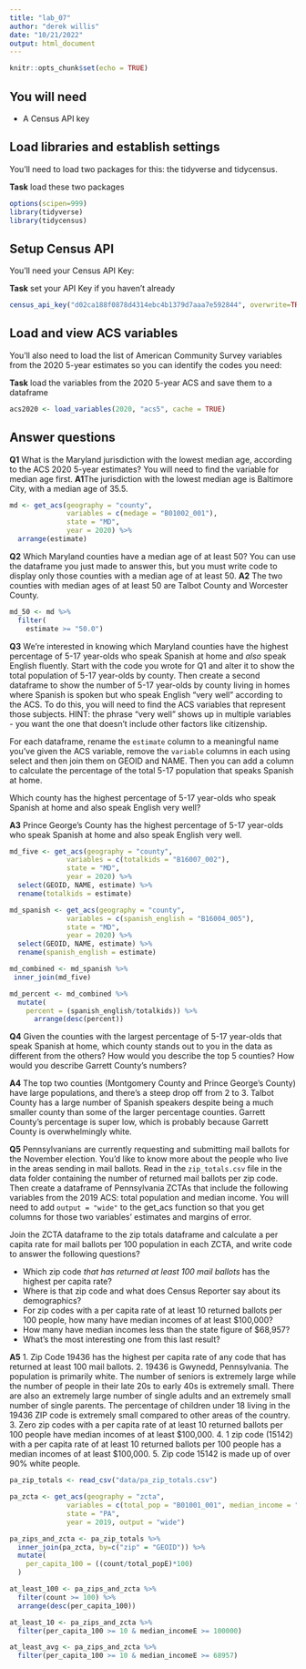 ```yaml
---
title: "lab_07"
author: "derek willis"
date: "10/21/2022"
output: html_document
---
```


```r
knitr::opts_chunk$set(echo = TRUE)
```

## You will need

* A Census API key

## Load libraries and establish settings

You'll need to load two packages for this: the tidyverse and tidycensus.

**Task** load these two packages

```r
options(scipen=999)
library(tidyverse)
library(tidycensus)
```

## Setup Census API

You'll need your Census API Key:

**Task** set your API Key if you haven't already

```r
census_api_key("d02ca188f0878d4314ebc4b1379d7aaa7e592844", overwrite=TRUE)
```

## Load and view ACS variables

You'll also need to load the list of American Community Survey variables from the 2020 5-year estimates so you can identify the codes you need:

**Task** load the variables from the 2020 5-year ACS and save them to a dataframe

```r
acs2020 <- load_variables(2020, "acs5", cache = TRUE)
```

## Answer questions

**Q1** What is the Maryland jurisdiction with the lowest median age, according to the ACS 2020 5-year estimates? You will need to find the variable for median age first.
**A1**The jurisdiction with the lowest median age is Baltimore City, with a median age of 35.5. 

```r
md <- get_acs(geography = "county",
              variables = c(medage = "B01002_001"),
              state = "MD",
              year = 2020) %>% 
  arrange(estimate)
```

**Q2** Which Maryland counties have a median age of at least 50? You can use the dataframe you just made to answer this, but you must write code to display only those counties with a median age of at least 50.
**A2** The two counties with median ages of at least 50 are Talbot County and Worcester County.

```r
md_50 <- md %>% 
  filter(
    estimate >= "50.0")
```

**Q3** We're interested in knowing which Maryland counties have the highest percentage of 5-17 year-olds who speak Spanish at home and *also* speak English fluently. Start with the code you wrote for Q1 and alter it to show the total population of 5-17 year-olds by county. Then create a second dataframe to show the number of 5-17 year-olds by county living in homes where Spanish is spoken but who speak English "very well" according to the ACS. To do this, you will need to find the ACS variables that represent those subjects. HINT: the phrase "very well" shows up in multiple variables - you want the one that doesn't include other factors like citizenship. 

For each dataframe, rename the `estimate` column to a meaningful name you've given the ACS variable, remove the `variable` columns in each using select and then join them on GEOID and NAME. Then you can add a column to calculate the percentage of the total 5-17 population that speaks Spanish at home.

Which county has the highest percentage of 5-17 year-olds who speak Spanish at home and also speak English very well?

**A3** Prince George's County has the highest percentage of 5-17 year-olds who speak Spanish at home and also speak English very well.

```r
md_five <- get_acs(geography = "county",
              variables = c(totalkids = "B16007_002"),
              state = "MD",
              year = 2020) %>% 
  select(GEOID, NAME, estimate) %>% 
  rename(totalkids = estimate)
```


```r
md_spanish <- get_acs(geography = "county",
              variables = c(spanish_english = "B16004_005"),
              state = "MD",
              year = 2020) %>% 
  select(GEOID, NAME, estimate) %>% 
  rename(spanish_english = estimate)
```

```r
md_combined <- md_spanish %>% 
 inner_join(md_five)
```

```r
md_percent <- md_combined %>% 
  mutate(
    percent = (spanish_english/totalkids)) %>% 
      arrange(desc(percent))
```



**Q4** Given the counties with the largest percentage of 5-17 year-olds that speak Spanish at home, which county stands out to you in the data as different from the others? How would you describe the top 5 counties? How would you describe Garrett County's numbers?

**A4** The top two counties (Montgomery County and Prince George's County) have large populations, and there's a steep drop off from 2 to 3. Talbot County has a large number of Spanish speakers despite being a much smaller county than some of the larger percentage counties. Garrett County's percentage is super low, which is probably because Garrett County is overwhelmingly white.

**Q5** Pennsylvanians are currently requesting and submitting mail ballots for the November election. You'd like to know more about the people who live in the areas sending in mail ballots. Read in the `zip_totals.csv` file in the data folder containing the number of returned mail ballots per zip code. Then create a dataframe of Pennsylvania ZCTAs that include the following variables from the 2019 ACS: total population and median income. You will need to add `output = "wide"` to the get_acs function so that you get columns for those two variables' estimates and margins of error.

Join the ZCTA dataframe to the zip totals dataframe and calculate a per capita rate for mail ballots per 100 population in each ZCTA, and write code to answer the following questions?

* Which zip code *that has returned at least 100 mail ballots* has the highest per capita rate? 
* Where is that zip code and what does Census Reporter say about its demographics? 
* For zip codes with a per capita rate of at least 10 returned ballots per 100 people, how many have median incomes of at least $100,000? 
* How many have median incomes less than the state figure of $68,957? 
* What's the most interesting one from this last result?

**A5**
1. 	Zip Code 19436 has the highest per capita rate of any code that has returned at least 100 mail ballots.
2. 19436 is Gwynedd, Pennsylvania. The population is primarily white. The number of seniors is extremely large while the number of people in their late 20s to early 40s is extremely small. There are also an extremely large number of single adults and an extremely small number of single parents. The percentage of children under 18 living in the 19436 ZIP code is extremely small compared to other areas of the country.
3. Zero zip codes with a per capita rate of at least 10 returned ballots per 100 people have median incomes of at least $100,000.
4. 1 zip code (15142) with a per capita rate of at least 10 returned ballots per 100 people has a median incomes of at least $100,000.
5. Zip code 15142 is made up of over 90% white people.

```r
pa_zip_totals <- read_csv("data/pa_zip_totals.csv")
```

```r
pa_zcta <- get_acs(geography = "zcta",
              variables = c(total_pop = "B01001_001", median_income = "B06011_001"),
              state = "PA",
              year = 2019, output = "wide")
```

```r
pa_zips_and_zcta <- pa_zip_totals %>% 
  inner_join(pa_zcta, by=c("zip" = "GEOID")) %>% 
  mutate(
    per_capita_100 = ((count/total_popE)*100)
  )
```

```r
at_least_100 <- pa_zips_and_zcta %>% 
  filter(count >= 100) %>% 
  arrange(desc(per_capita_100))
```

```r
at_least_10 <- pa_zips_and_zcta %>% 
  filter(per_capita_100 >= 10 & median_incomeE >= 100000)
```

```r
at_least_avg <- pa_zips_and_zcta %>% 
  filter(per_capita_100 >= 10 & median_incomeE >= 68957)
```
